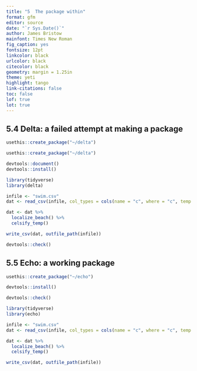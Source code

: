 ```yaml
---
title: "5  The package within"
format: gfm
editor: source
date: "`r Sys.Date()`"
author: James Bristow
mainfont: Times New Roman
fig_caption: yes
fontsize: 12pt
linkcolor: black
urlcolor: black
citecolor: black
geometry: margin = 1.25in
theme: yeti
highlight: tango
link-citations: false
toc: false
lof: true
lot: true
---
```


##  5.4 Delta: a failed attempt at making a package

```r
usethis::create_package("~/delta")
```

```r
usethis::create_package("~/delta")
```

```r
devtools::document()
devtools::install()
```

```r
library(tidyverse)
library(delta)

infile <- "swim.csv"
dat <- read_csv(infile, col_types = cols(name = "c", where = "c", temp = "d"))

dat <- dat %>% 
  localize_beach() %>% 
  celsify_temp()

write_csv(dat, outfile_path(infile))
```

```r
devtools::check()
```

##  5.5 Echo: a working package

```r
usethis::create_package("~/echo")
```

```r
devtools::install()
```

```r
devtools::check()
```

```r
library(tidyverse)
library(echo)

infile <- "swim.csv"
dat <- read_csv(infile, col_types = cols(name = "c", where = "c", temp = "d"))

dat <- dat %>% 
  localize_beach() %>% 
  celsify_temp()

write_csv(dat, outfile_path(infile))
```
